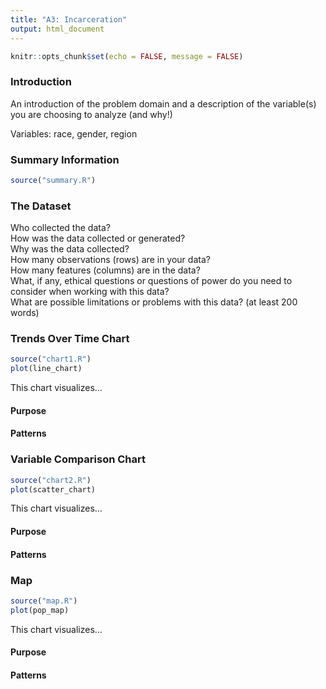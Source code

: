 ```yaml
---
title: "A3: Incarceration"
output: html_document
---
```


```r
knitr::opts_chunk$set(echo = FALSE, message = FALSE)
```

### Introduction

An introduction of the problem domain and a description of the variable(s) you are choosing to analyze (and why!)

Variables: race, gender, region

### Summary Information

```r
source("summary.R")
```

### The Dataset

Who collected the data?  
How was the data collected or generated?  
Why was the data collected?  
How many observations (rows) are in your data?  
How many features (columns) are in the data?  
What, if any, ethical questions or questions of power do you need to consider when working with this data?  
What are possible limitations or problems with this data?   (at least 200 words)


### Trends Over Time Chart

```r
source("chart1.R")
plot(line_chart)
```

This chart visualizes...

#### Purpose

#### Patterns

### Variable Comparison Chart

```r
source("chart2.R")
plot(scatter_chart)
```

This chart visualizes...

#### Purpose

#### Patterns

### Map

```r
source("map.R")
plot(pop_map)
```

This chart visualizes...

#### Purpose

#### Patterns

